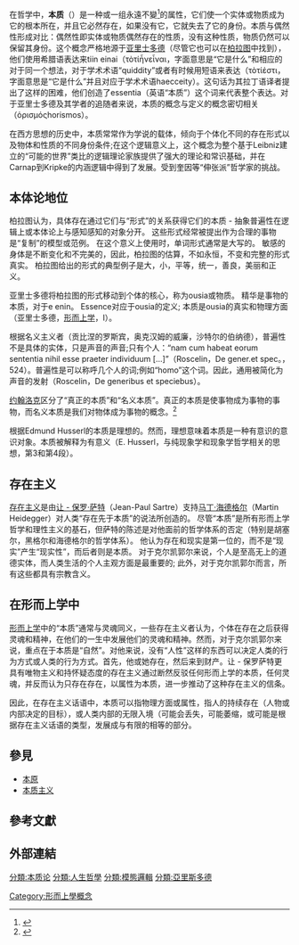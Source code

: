 {{expand|time=2017-07-11T22:01:07+00:00}}
在哲学中，'''本质'''（{{lang-en|Essence}}）是一种或一组永遠不變<ref>{{Cite book|title=五南國語活用詞典|last=|first=|publisher=|year=|isbn=|location=|pages=}}</ref>的属性，它们使一个实体或物质成为它的根本所在，并且它必然存在，如果没有它，它就失去了它的身份。本质与偶然性形成对比：偶然性即实体或物质偶然存在的性质，没有这种性质，物质仍然可以保留其身份。这个概念严格地源于[[亚里士多德|亚里士多德]]（尽管它也可以在[[柏拉图|柏拉图]]中找到），他们使用希腊语表达来tiin einai（τὸτίἦνεἶναι，字面意思是“它是什么”和相应的对于同一个想法，对于学术术语“quiddity”或者有时候用短语来表达（τὸτίἐστι，字面意思是“它是什么”并且对应于学术术语haecceity）。这句话为其拉丁语译者提出了这样的困难，他们创造了essentia（英语“本质”）这个词来代表整个表达。对于亚里士多德及其学者的追随者来说，本质的概念与定义的概念密切相关（ὁρισμόςhorismos）。

在西方思想的历史中，本质常常作为学说的载体，倾向于个体化不同的存在形式以及物体和性质的不同身份条件;在这个逻辑意义上，这个概念为整个基于Leibniz建立的“可能的世界”类比的逻辑理论家族提供了强大的理论和常识基础，并在Carnap到Kripke的内涵逻辑中得到了发展。受到奎因等“伸张派”哲学家的挑战。

== 本体论地位 ==
{{main|本体论 (哲学)}}
柏拉图认为，具体存在通过它们与“形式”的关系获得它们的本质 - 抽象普遍性在逻辑上或本体论上与感知感知的对象分开。 这些形式经常被提出作为合理的事物是“复制”的模型或范例。 在这个意义上使用时，单词形式通常是大写的。 敏感的身体是不断变化和不完美的，因此，柏拉图的估算，不如永恒，不变和完整的形式真实。 柏拉图给出的形式的典型例子是大，小，平等，统一，善良，美丽和正义。

亚里士多德将柏拉图的形式移动到个体的核心，称为ousia或物质。 精华是事物的本质，对于e enin。 Essence对应于ousia的定义; 本质是ousia的真实和物理方面（亚里士多德，[[形上學|形而上学]]，I）。

根据名义主义者（贡比涅的罗斯宾，奥克汉姆的威廉，沙特尔的伯纳德），普遍性不是具体的实体，只是声音的声音;只有个人：“nam cum habeat eorum sententia nihil esse praeter individuum [...]”（Roscelin，De gener.et spec。，524）。普遍性是可以称呼几个人的词;例如“homo”这个词。因此，通用被简化为声音的发射（Roscelin，De generibus et speciebus）。

[[约翰·洛克|约翰洛克]]区分了“真正的本质”和“名义本质”。真正的本质是使事物成为事物的事物，而名义本质是我们对物体成为事物的概念。<ref>{{Cite web|title=Stanford Encyclopedia of Philosophy|url=https://plato.stanford.edu/entries/real-essence/|accessdate=|author=|date=|format=|publisher=|language=|archive-date=2021-02-11|archive-url=https://web.archive.org/web/20210211010354/https://plato.stanford.edu/entries/real-essence/|dead-url=no}}</ref>

根据Edmund Husserl的本质是理想的。然而，理想意味着本质是一种有意识的意识对象。本质被解释为有意义（E. Husserl，与纯现象学和现象学哲学相关的思想，第3和第4段）。

== 存在主义 ==
[[存在主义|存在主义]]是由[[让_-_保罗·萨特|让 - 保罗·萨特]]（Jean-Paul Sartre）支持[[马丁·海德格尔|马丁·海德格尔]]（Martin Heidegger）对人类“存在先于本质”的说法所创造的。 尽管“本质”是所有形而上学哲学和理性主义的基石，但萨特的陈述是对他面前的哲学体系的否定（特别是胡塞尔，黑格尔和海德格尔的哲学体系）。 他认为存在和现实是第一位的，而不是“现实”产生“现实性”，而后者则是本质。 对于克尔凯郭尔来说，个人是至高无上的道德实体，而人类生活的个人主观方面是最重要的; 此外，对于克尔凯郭尔而言，所有这些都具有宗教含义。

== 在形而上学中 ==
[[形而上学|形而上学]]中的“本质”通常与灵魂同义，一些存在主义者认为，个体在存在之后获得灵魂和精神，在他们的一生中发展他们的灵魂和精神。然而，对于克尔凯郭尔来说，重点在于本质是“自然”。对他来说，没有“人性”这样的东西可以决定人类的行为方式或人类的行为方式。首先，他或她存在，然后来到财产。让 - 保罗萨特更具有唯物主义和持怀疑态度的存在主义通过断然反驳任何形而上学的本质，任何灵魂，并反而认为只存在存在，以属性为本质，进一步推动了这种存在主义的信条。

因此，在存在主义话语中，本质可以指物理方面或属性，指人的持续存在（人物或内部决定的目标），或人类内部的无限入境（可能会丢失，可能萎缩，或可能是根据存在主义话语的类型，发展成与有限的相等的部分。

== 參見 ==
* [[本原|本原]]
* [[本质主义|本质主义]]

== 參考文獻 ==

== 外部連結 ==

[[分類:本质论|分類:本质论]]
[[Category:形而上學概念|Category:形而上學概念]]
[[分類:人生哲學|分類:人生哲學]]
[[分類:模態邏輯|分類:模態邏輯]]
[[分類:亞里斯多德|分類:亞里斯多德]]